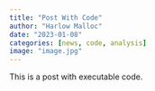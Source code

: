 ```yaml
---
title: "Post With Code"
author: "Harlow Malloc"
date: "2023-01-08"
categories: [news, code, analysis]
image: "image.jpg"
---
```


This is a post with executable code.
